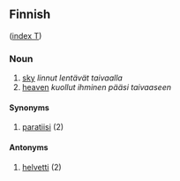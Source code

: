 ==Finnish==
([[Wiktionary:Finnish_index_t|index T]])

===Noun===

# [[sky]] ''linnut lentävät taivaalla''
# [[heaven]] ''kuollut ihminen pääsi taivaaseen''

====Synonyms====

# [[paratiisi]] (2)

====Antonyms====

# [[helvetti]] (2)
